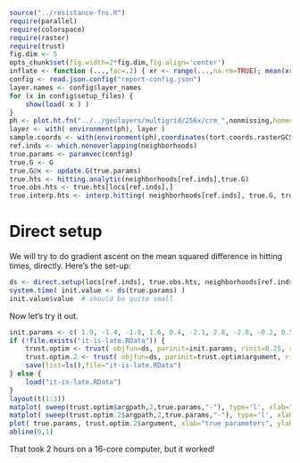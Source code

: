 ```r
source("../resistance-fns.R")
require(parallel)
require(colorspace)
require(raster)
require(trust)
fig.dim <- 5
opts_chunk$set(fig.width=2*fig.dim,fig.align='center')
inflate <- function (...,fac=.2) { xr <- range(...,na.rm=TRUE); mean(xr) + (1+fac) * (xr-mean(xr)) }
config <- read.json.config("report-config.json")
layer.names <- config$layer_names
for (x in config$setup_files) {
    show(load( x ) )
}
ph <- plot.ht.fn("../../geolayers/multigrid/256x/crm_",nonmissing,homedir="../..",default.par.args=list(mar=c(3,3,3,3)+.1))
layer <- with( environment(ph), layer )
sample.coords <- with(environment(ph),coordinates(tort.coords.rasterGCS))
ref.inds <- which.nonoverlapping(neighborhoods)
true.params <- paramvec(config)
true.G <- G
true.G@x <- update.G(true.params)
true.hts <- hitting.analytic(neighborhoods[ref.inds],true.G)
true.obs.hts <- true.hts[locs[ref.inds],]
true.interp.hts <- interp.hitting( neighborhoods[ref.inds], true.G, true.obs.hts, obs.locs=locs[ref.inds], alpha=1 )
```

Direct setup
============

We will try to do gradient ascent on the mean squared difference in hitting times, directly.
Here's the set-up:
```r
ds <- direct.setup(locs[ref.inds], true.obs.hts, neighborhoods[ref.inds], G, update.G, layers, transfn, valfn, ndelta, ngamma)
system.time( init.value <- ds(true.params) )
init.value$value  # should be quite small
```

Now let's try it out.
```r
init.params <- c( 1.9, -1.4, -1.0, 1.6, 0.4, -2.1, 2.8, -2.0, -0.2, 0.5, -0.5, -2.1, -0.9 )
if (!file.exists("it-is-late.RData")) {
    trust.optim <- trust( objfun=ds, parinit=init.params, rinit=0.25, rmax=5, iterlim=100, blather=TRUE )
    trust.optim.2 <- trust( objfun=ds, parinit=trust.optim$argument, rinit=0.25, rmax=5, iterlim=100, blather=TRUE )
    save(list=ls(),file="it-is-late.RData")
} else {
    load("it-is-late.RData")
}
layout(t(1:3))
matplot( sweep(trust.optim$argpath,2,true.params,"-"), type='l', xlab="step number", ylab="parameter difference to the truth" )
matplot( sweep(trust.optim.2$argpath,2,true.params,"-"), type='l', xlab="step number", ylab="parameter difference to the truth" )
plot( true.params, trust.optim.2$argument, xlab="true parameters", ylab="inferred" )
abline(0,1)
```

That took 2 hours on a 16-core computer, but it worked!
